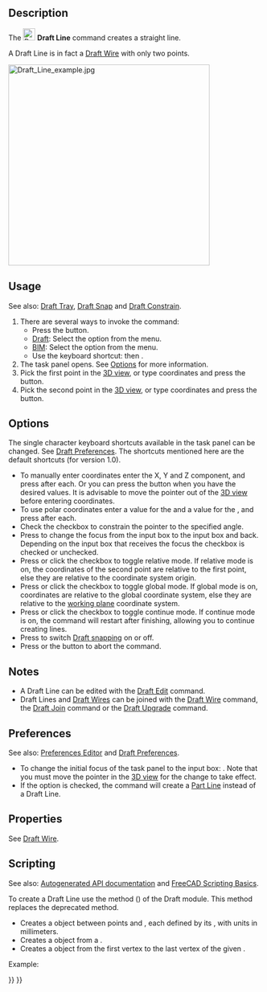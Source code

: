 <languages/>

{{Docnav
|
|[[Draft_Wire|Wire]]
|[[Draft_Workbench|Draft]]
|IconL=
|IconR=Draft_Wire.svg
|IconC=Workbench_Draft.svg
}}

{{GuiCommand
|Name=Draft Line
|MenuLocation=Drafting → Line<br>2D Drafting → Line
|Workbenches=[[Draft_Workbench|Draft]], [[BIM_Workbench|BIM]]
|Shortcut={{KEY|L}} {{KEY|I}}
|Version=0.7
|SeeAlso=[[Draft_Wire|Draft Wire]]
}}

==Description== 

The [[Image:Draft_Line.svg|24px]] '''Draft Line''' command creates a straight line.

A Draft Line is in fact a [[Draft_Wire|Draft Wire]] with only two points.

[[Image:Draft_Line_example.jpg|400px]]
{{Caption|Line defined by two points}}

==Usage== 

See also: [[Draft_Tray|Draft Tray]], [[Draft_Snap|Draft Snap]] and [[Draft_Constrain|Draft Constrain]].

# There are several ways to invoke the command:
#* Press the {{Button|[[Image:Draft_Line.svg|16px]] [[Draft_Line|Line]]}} button.
#* [[Draft_Workbench|Draft]]: Select the {{MenuCommand|Drafting → [[Image:Draft_Line.svg|16px]] Line}} option from the menu.
#* [[BIM_Workbench|BIM]]: Select the {{MenuCommand|2D Drafting → [[Image:Draft_Line.svg|16px]] Line}} option from the menu.
#* Use the keyboard shortcut: {{KEY|L}} then {{KEY|I}}.
# The {{MenuCommand|Line}} task panel opens. See [[#Options|Options]] for more information.
# Pick the first point in the [[3D_view|3D view]], or type coordinates and press the {{Button|[[Image:Draft_AddPoint.svg|16px]] Enter point}} button.
# Pick the second point in the [[3D_view|3D view]], or type coordinates and press the {{Button|[[Image:Draft_AddPoint.svg|16px]] Enter point}} button.

==Options==

The single character keyboard shortcuts available in the task panel can be changed. See [[Draft_Preferences|Draft Preferences]]. The shortcuts mentioned here are the default shortcuts (for version 1.0).

* To manually enter coordinates enter the X, Y and Z component, and press {{KEY|Enter}} after each. Or you can press the {{Button|[[Image:Draft_AddPoint.svg|16px]] Enter point}} button when you have the desired values. It is advisable to move the pointer out of the [[3D_view|3D view]] before entering coordinates.
* To use polar coordinates enter a value for the {{MenuCommand|Length}} and a value for the {{MenuCommand|Angle}}, and press {{KEY|Enter}} after each.
* Check the {{MenuCommand|Angle}} checkbox to constrain the pointer to the specified angle.
* Press {{KEY|L}} to change the focus from the {{MenuCommand|X}} input box to the {{MenuCommand|Length}} input box and back. Depending on the input box that receives the focus the {{MenuCommand|Angle}} checkbox is checked or unchecked.
* Press {{KEY|R}} or click the {{MenuCommand|Relative}} checkbox to toggle relative mode. If relative mode is on, the coordinates of the second point are relative to the first point, else they are relative to the coordinate system origin.
* Press {{KEY|G}} or click the {{MenuCommand|Global}} checkbox to toggle global mode. If global mode is on, coordinates are relative to the global coordinate system, else they are relative to the [[Draft_SelectPlane|working plane]] coordinate system.
* Press {{KEY|N}} or click the {{MenuCommand|Continue}} checkbox to toggle continue mode. If continue mode is on, the command will restart after finishing, allowing you to continue creating lines.
* Press {{KEY|S}} to switch [[Draft_Snap|Draft snapping]] on or off.
* Press {{KEY|Esc}} or the {{Button|Close}} button to abort the command.

==Notes==

* A Draft Line can be edited with the [[Draft_Edit|Draft Edit]] command.
* Draft Lines and [[Draft_Wire|Draft Wires]] can be joined with the [[Draft_Wire|Draft Wire]] command, the [[Draft_Join|Draft Join]] command or the [[Draft_Upgrade|Draft Upgrade]] command.

==Preferences==

See also: [[Preferences_Editor|Preferences Editor]] and [[Draft_Preferences|Draft Preferences]].

* To change the initial focus of the task panel to the {{MenuCommand|Length}} input box: {{MenuCommand|Edit → Preferences... → Draft → General → Set focus on Length instead of X coordinate}}. Note that you must move the pointer in the [[3D_view|3D view]] for the change to take effect.
* If the {{MenuCommand|Edit → Preferences... → Draft → General → Create Part primitives if possible}} option is checked, the command will create a [[Part_Line|Part Line]] instead of a Draft Line.

==Properties==

See [[Draft_Wire#Properties|Draft Wire]].

==Scripting==

See also: [https://freecad.github.io/SourceDoc/ Autogenerated API documentation] and [[FreeCAD Scripting Basics|FreeCAD Scripting Basics]].

To create a Draft Line use the {{incode|make_line}} method ({{Version|0.19}}) of the Draft module. This method replaces the deprecated {{incode|makeLine}} method.

{{Code|code=
line = make_line(p1, p2)
line = make_line(LineSegment)
line = make_line(Shape)
}}

* Creates a {{incode|Line}} object between points {{incode|p1}} and {{incode|p2}}, each defined by its {{incode|FreeCAD.Vector}}, with units in millimeters.
* Creates a {{incode|Line}} object from a {{incode|Part.LineSegment}}.
* Creates a {{incode|Line}} object from the first vertex to the last vertex of the given {{incode|Shape}}.

Example:

{{Code|code=
import FreeCAD as App
import Draft

doc = App.newDocument()

p1 = App.Vector(0, 0, 0)
p2 = App.Vector(1000, 500, 0)
p3 = App.Vector(-250, -500, 0)
p4 = App.Vector(500, 1000, 0)

line1 = Draft.make_line(p1, p2)
line2 = Draft.make_line(p3, p4)

doc.recompute()
}}


{{Docnav
|
|[[Draft_Wire|Wire]]
|[[Draft_Workbench|Draft]]
|IconL=
|IconR=Draft_Wire.svg
|IconC=Workbench_Draft.svg
}}

{{Draft Tools navi{{#translation:}}}}
{{Userdocnavi{{#translation:}}}}